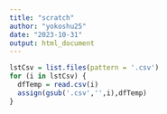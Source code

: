 ```yaml
---
title: "scratch"
author: "yokoshu25"
date: "2023-10-31"
output: html_document
---
```


```r
lstCsv = list.files(pattern = '.csv')
for (i in lstCsv) {
  dfTemp = read.csv(i)
  assign(gsub('.csv','',i),dfTemp)
}
```
